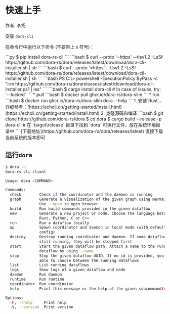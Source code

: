
# 快速上手

作者: 李扬

安装 `dora-cli`

在命令行中运行以下命令 (不要带上 `$` 符号)：

<Tabs>
<Tab label="pip">
```py
$ pip install dora-rs-cli
```
</Tab>
<Tab label="Linux">
```bash
$ curl --proto '=https' --tlsv1.2 -LsSf https://github.com/dora-rs/dora/releases/latest/download/dora-cli-installer.sh | sh
```
</Tab>
<Tab label="macOS">
```bash
$ curl --proto '=https' --tlsv1.2 -LsSf https://github.com/dora-rs/dora/releases/latest/download/dora-cli-installer.sh | sh
```
</Tab>
<Tab label="Windows">
```bash
PS C:\> powershell -ExecutionPolicy ByPass -c "irm https://github.com/dora-rs/dorareleases/latest/download/dora-cli-installer.ps1 | iex"
```
</Tab>
<Tab label="Cargo">
```bash
$ cargo install dora-cli # In case of issues, try: `--locked`
```
</Tab>
<Tab label="Docker">
* pull
```bash
$ docker pull ghcr.io/dora-rs/dora-slim
```
* run
```bash
$ docker run ghcr.io/dora-rs/dora-slim dora --help
```
</Tab>
<Tab label="Source">
1. 安装`Rust`，详细参考：[https://echoli.cn/getting-started/install.html](https://echoli.cn/getting-started/install.html)
2. 克隆源码和编译
```bash
$ git clone https://github.com/dora-rs/dora
$ cd dora
$ cargo build --release -p dora-cli
# 在 `target\release` 目录下找到 `dora` 可执行文件，放在系统环境目录中
```
</Tab>
<Tab label="Download">
[下载地址](https://github.com/dora-rs/dora/releases/latest) 直接下载当前系统的版本即可
</Tab>
</Tabs>

## 运行`dora`

```bash
$ dora -h
dora-rs cli client

Usage: dora <COMMAND>

Commands:
  check        Check if the coordinator and the daemon is running
  graph        Generate a visualization of the given graph using mermaid.js.
               Use --open to open browser
  build        Run build commands provided in the given dataflow
  new          Generate a new project or node. Choose the language between
               Rust, Python, C or C++
  run          Run a dataflow locally
  up           Spawn coordinator and daemon in local mode (with default
               config)
  destroy      Destroy running coordinator and daemon. If some dataflows are
               still running, they will be stopped first
  start        Start the given dataflow path. Attach a name to the running
               dataflow by using --name
  stop         Stop the given dataflow UUID. If no id is provided, you will be
               able to choose between the running dataflows
  list         List running dataflows
  logs         Show logs of a given dataflow and node
  daemon       Run daemon
  runtime      Run runtime
  coordinator  Run coordinator
  help         Print this message or the help of the given subcommand(s)

Options:
  -h, --help     Print help
  -V, --version  Print version
```
